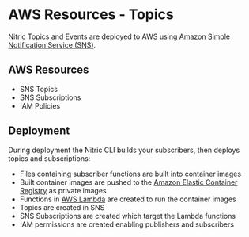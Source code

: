 
# AWS Resources - Topics

Nitric Topics and Events are deployed to AWS using [Amazon Simple Notification Service (SNS)](https://aws.amazon.com/sns/).

## AWS Resources

- SNS Topics
- SNS Subscriptions
- IAM Policies

## Deployment

During deployment the Nitric CLI builds your subscribers, then deploys topics and subscriptions:

- Files containing subscriber functions are built into container images
- Built container images are pushed to the [Amazon Elastic Container Registry](https://aws.amazon.com/ecr/) as private images
- Functions in [AWS Lambda](https://aws.amazon.com/lambda/) are created to run the container images
- Topics are created in SNS
- SNS Subscriptions are created which target the Lambda functions
- IAM permissions are created enabling publishers and subscribers
